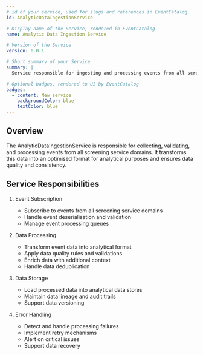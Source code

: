 ```yaml
---
# id of your service, used for slugs and references in EventCatalog.
id: AnalyticDataIngestionService

# Display name of the Service, rendered in EventCatalog
name: Analytic Data Ingestion Service

# Version of the Service
version: 0.0.1

# Short summary of your Service
summary: |
  Service responsible for ingesting and processing events from all screening service domains for analytical purposes.

# Optional badges, rendered to UI by EventCatalog
badges:
  - content: New service
    backgroundColor: blue
    textColor: blue
---
```


## Overview

The AnalyticDataIngestionService is responsible for collecting, validating, and processing events from all screening service domains. It transforms this data into an optimised format for analytical purposes and ensures data quality and consistency.

## Service Responsibilities

1. Event Subscription

   - Subscribe to events from all screening service domains
   - Handle event deserialisation and validation
   - Manage event processing queues

2. Data Processing

   - Transform event data into analytical format
   - Apply data quality rules and validations
   - Enrich data with additional context
   - Handle data deduplication

3. Data Storage

   - Load processed data into analytical data stores
   - Maintain data lineage and audit trails
   - Support data versioning

4. Error Handling
   - Detect and handle processing failures
   - Implement retry mechanisms
   - Alert on critical issues
   - Support data recovery
